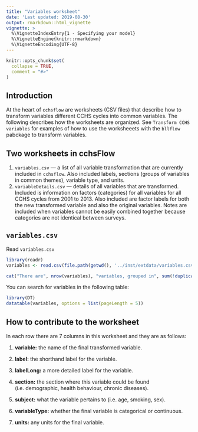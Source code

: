 ```yaml
---
title: "Variables worksheet"
date: 'Last updated: 2019-08-30'
output: rmarkdown::html_vignette
vignette: >
  %\VignetteIndexEntry{1 - Specifying your model}     
  %\VignetteEngine{knitr::rmarkdown} 
  %\VignetteEncoding{UTF-8}
---
```


```r
knitr::opts_chunk$set(
  collapse = TRUE,
  comment = "#>"
)
```

## **Introduction**
At the heart of `cchsflow` are worksheets (CSV files) that describe how to transform variables different CCHS cycles into common variables. The following describes how the worksheets are organized. See `Transform CCHS variables` for examples of how to use the worksheeets with the `bllflow` pabckage to transform variables.

## **Two worksheets in cchsFlow**
1) `variables.csv` --- a list of all variable transformation that are currently included in `cchsflow`. Also included labels, sections (groups of variables in common themes), variable type, and units.
2) `variableDetails.csv` --- details of all variables that are transformed. Included is information on factors (categories) for all variables for all CCHS cycles from 2001 to 2013. Also included are factor labels for both the new transformed variable and also the original variables. Notes are included when variables cannot be easily combined together because categories are not identical between surveys. 

## `variables.csv` 

Read `variables.csv`

```r
library(readr)
variables <- read.csv(file.path(getwd(), '../inst/extdata/variables.csv'))

cat("There are", nrow(variables), "variables, grouped in", sum(!duplicated(variables$subject)), "subjects and", sum(!duplicated(variables$section)), "sections that can be available for transformation in CCHS cycles from 2001 to 2014.", "\n\n")

```

You can search for variables in the following table:

```r
library(DT)
datatable(variables, options = list(pageLength = 5))
```


## How to contribute to the worksheet

In each row there are 7 columns in this worksheet and they are as follows:

1. **variable:** the name of the final transformed variable.

2. **label:** the shorthand label for the variable.

3. **labelLong:** a more detailed label for the variable.

4. **section:** the section where this variable could be found (i.e. demographic, health behaviour, chronic diseases).

5. **subject:** what the variable pertains to (i.e. age, smoking, sex).

6. **variableType:** whether the final variable is categorical or continuous.

7. **units:** any units for the final variable.
